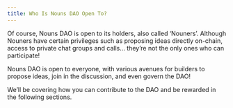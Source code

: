 ```yaml
---
title: Who Is Nouns DAO Open To?
---
```


Of course, Nouns DAO is open to its holders, also called ‘Nouners’. Although Nouners have certain privileges such as proposing ideas directly on-chain, access to private chat groups and calls… they’re not the only ones who can participate!

Nouns DAO is open to everyone, with various avenues for builders to propose ideas, join in the discussion, and even govern the DAO!

We’ll be covering how you can contribute to the DAO and be rewarded in the following sections.
